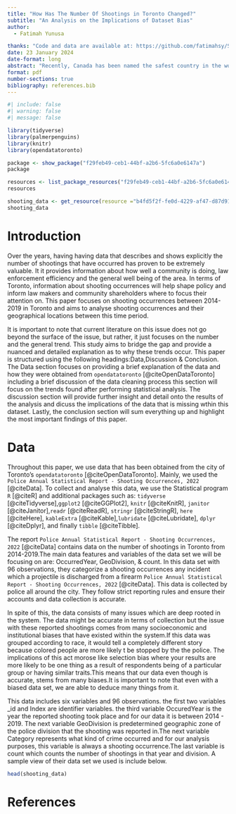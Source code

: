 ```yaml
---
title: "How Has The Number Of Shootings in Toronto Changed?"
subtitle: "An Analysis on the Implications of Dataset Bias"
author: 
  - Fatimah Yunusa

thanks: "Code and data are available at: https://github.com/fatimahsy/Shootings.git"
date: 23 January 2024
date-format: long
abstract: "Recently, Canada has been named the safest country in the world. A major component of Canada's safety comes from the safety of Toronto. Data detailing the number of shootings that have occured between the years of 2014 to 2019 have been obtained an will be thouroughly analysed within this paper through the use of various figures. Our findings show that in general, the number of shootings have increased in Toronto. From this paper, we learn that although Canada is considered a safer county overall, the number of shootings in Toronto have increased and we also learnt that datasets do have certain biases attached to them. This paper will also emphasise the discrepancies and biacies that exist within the crime reporting sphere."
format: pdf
number-sections: true
bibliography: references.bib
---
```


```r
#| include: false
#| warning: false
#| message: false

library(tidyverse)
library(palmerpenguins)
library(knitr)
library(opendatatoronto)

package <- show_package("f29feb49-ceb1-44bf-a2b6-5fc6a0e6147a")
package

resources <- list_package_resources("f29feb49-ceb1-44bf-a2b6-5fc6a0e6147a")
resources

shooting_data <- get_resource(resource ="b4fd5f2f-fe0d-4229-af47-d87d91fc14ce")
shooting_data
```

# Introduction

Over the years, having having data that describes and shows explicitly the number of shootings that have occurred has proven to be extremely valuable. It it provides information about how well a community is doing, law enforcement efficiency and the general well being of the area. In terms of Toronto, information about shooting occurrences will help shape policy and inform law makers and community shareholders where to focus their attention on. This paper focuses on shooting occurrences between 2014-2019 in Toronto and aims to analyse shooting occurrences and their geographical locations between this time period. 

It is important to note that current literature on this issue does not go beyond the surface of the issue, but rather, it just focuses on the number and the general trend. This study aims to bridge the gap and provide a nuanced and detailed explanation as to why these trends occur. This paper is structured using the following headings:Data,Discussion & Conclusion. The Data section focuses on providing a brief explanation of the data and how they were obtained from `opendatatoronto` [@citeOpenDataToronto] including a brief discussion of the data cleaning process this section will focus on the trends found after performing statistical analysis. The discussion section will provide further insight and detail onto the results of the analysis and dicuss the implications of the data that is missing wthin this dataset. Lastly, the conclusion section will sum everything up and highlight the most important findings of this paper. 

# Data {#sec-data}

Throughout this paper, we use data that has been obtained from the city of Toronto's `opendatatoronto` [@citeOpenDataToronto]. Mainly, we used the `Police Annual Statistical Report - Shooting Occurrences, 2022` [@citeData]. To collect and analyse this data, we use the Statistical program `R` [@citeR] and additional packages such as: `tidyverse` [@citeTidyverse],`ggplot2` [@citeGGPlot2], `knitr` [@citeKnitR], `janitor` [@citeJanitor],`readr` [@citeReadR], `stringr` [@citeStringR], `here` [@citeHere], `kableExtra` [@citeKable],`lubridate` [@citeLubridate], `dplyr` [@citeDplyr], and finally `tibble` [@citeTibble]. 

 The report `Police Annual Statistical Report - Shooting Occurrences, 2022` [@citeData] contains data on the number of shootings in Toronto from 2014-2019.The main data features and variables of the data set we will be focusing on are: OccurredYear, GeoDivision, & count. In this data set with 96 observations, they categorize a shooting occurrences any incident which a projectile is discharged from a firearm `Police Annual Statistical Report - Shooting Occurrences, 2022` [@citeData]. This data is collected by police all around the city. They follow strict reporting rules and ensure their accounts and data collection is accurate. 
 
In spite of this, the data consists of many issues which are deep rooted in the system. The data might be accurate in terms of collection but the issue with these reported shootings comes from many socioeconomic and institutional biases that have existed within the system.If this data was grouped according to race, it would tell a completely different story because colored people are more likely t be stopped by the the police. The implications of this act morose like selection bias where your results are more likely to be one thing as a result of respondents being of a particular group or having similar traits.This means that our data even though is accurate, stems from many biases.It is important to note that even with a biased data set, we are able to deduce many things from it.

 This data includes six variables and 96 observations. the first two variables _id and Index are identifier variables. the third variable OccuredYear is the year the reported shooting took place and for our data it is between 2014 - 2019. The next variable GeoDivision is predetermined geographic zone of the police division that the shooting was reported in.The next variable Category represents what kind of crime occurred and for our analysis purposes, this variable is always a shooting occurrence.The last variable is count which counts the number of shootings in that year and division. A sample view of their data set we used is include below. 

\newpage
```r
head(shooting_data)
```

 
\newpage


\newpage


# References


